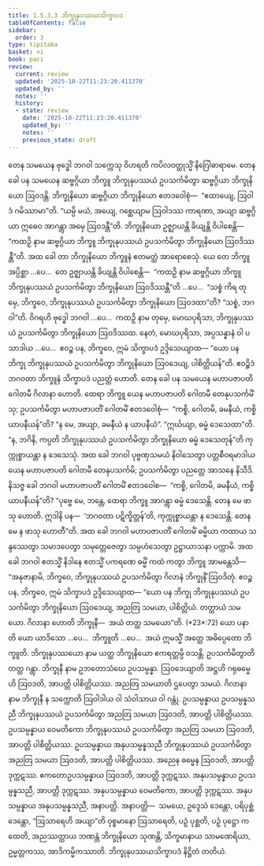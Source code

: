 ```yaml
---
title: 1.5.3.3 ဘိက္ခုနုပဿယသိက္ခာပဒ
tableOfContents: false
sidebar:
  order: 3
type: tipitaka
basket: vi
book: paci
review:
  current: review
  updated: '2025-10-22T11:23:20.411370'
  updated_by: ''
  notes: ''
  history:
  - state: review
    date: '2025-10-22T11:23:20.411370'
    updated_by: ''
    notes: ''
    previous_state: draft
---
```



<ReviewStatus review={frontmatter.review} showDetails={true} />

<HypothesisAnnotation frontmatter={frontmatter} />

<DynamicBreadcrumb />

<Division number="158" book="paci" e="ch" v="2" p="79">

<Paragraph number="531" book="paci">
တေန သမယေန ဗုဒ္ဓေါ ဘဂဝါ သက္ကေသု ဝိဟရတိ ကပိလဝတ္ထုသ္မိံ နိဂြေါဓာရာမေ. တေန ခေါ ပန သမယေန ဆဗ္ဗဂ္ဂိယာ ဘိက္ခူ ဘိက္ခုနုပဿယံ ဥပသင်္ကမိတွာ ဆဗ္ဗဂ္ဂိယာ ဘိက္ခုနိယော ဩဝဒန္တိ. ဘိက္ခုနိယော ဆဗ္ဗဂ္ဂိယာ ဘိက္ခုနိယော ဧတဒဝေါစုံ—  “ဧထာယျေ, ဩဝါဒံ ဂမိဿာမာ”တိ. “ယမ္ပိ မယံ, အယျေ, ဂစ္ဆေယျာမ ဩဝါဒဿ ကာရဏာ, အယျာ ဆဗ္ဗဂ္ဂိယာ ဣဓေဝ အာဂန္တွာ အမှေ ဩဝဒန္တီ”တိ. ဘိက္ခုနိယော ဥဇ္ဈာယန္တိ ခိယျန္တိ ဝိပါစေန္တိ—  “ကထဉှိ နာမ ဆဗ္ဗဂ္ဂိယာ ဘိက္ခူ ဘိက္ခုနုပဿယံ ဥပသင်္ကမိတွာ ဘိက္ခုနိယော ဩဝဒိဿန္တီ”တိ. အထ ခေါ တာ ဘိက္ခုနိယော ဘိက္ခူနံ ဧတမတ္ထံ အာရောစေသုံ.
</Paragraph>

<Paragraph number="532" book="paci">
ယေ တေ ဘိက္ခူ အပ္ပိစ္ဆာ …ပေ…  တေ ဥဇ္ဈာယန္တိ ခိယျန္တိ ဝိပါစေန္တိ—  “ကထဉှိ နာမ ဆဗ္ဗဂ္ဂိယာ ဘိက္ခူ ဘိက္ခုနုပဿယံ ဥပသင်္ကမိတွာ ဘိက္ခုနိယော ဩဝဒိဿန္တီ”တိ …ပေ…  “သစ္စံ ကိရ တုမှေ, ဘိက္ခဝေ, ဘိက္ခုနုပဿယံ ဥပသင်္ကမိတွာ ဘိက္ခုနိယော ဩဝဒထာ”တိ? “သစ္စံ, ဘဂဝါ”တိ. ဝိဂရဟိ ဗုဒ္ဓေါ ဘဂဝါ …ပေ…  ကထဉှိ နာမ တုမှေ, မောဃပုရိသာ, ဘိက္ခုနုပဿယံ ဥပသင်္ကမိတွာ ဘိက္ခုနိယော ဩဝဒိဿထ. နေတံ, မောဃပုရိသာ, အပ္ပသန္နာနံ ဝါ ပသာဒါယ …ပေ…  ဧဝဉ္စ ပန, ဘိက္ခဝေ, ဣမံ သိက္ခာပဒံ ဥဒ္ဒိသေယျာထ—
</Paragraph>

<Paragraph number="533" book="paci">
<Emphasis>“ယော ပန ဘိက္ခု ဘိက္ခုနုပဿယံ ဥပသင်္ကမိတွာ ဘိက္ခုနိယော ဩဝဒေယျ, ပါစိတ္တိယန်”</Emphasis>တိ.
</Paragraph>

<Paragraph number="534" book="paci">
ဧဝဉ္စိဒံ ဘဂဝတာ ဘိက္ခူနံ သိက္ခာပဒံ ပညတ္တံ ဟောတိ.
</Paragraph>

</Division>
<Division number="159" book="paci" e="ch" v="2" p="79">

<Paragraph number="535" book="paci">
တေန ခေါ ပန သမယေန မဟာပဇာပတိ ဂေါတမီ ဂိလာနာ ဟောတိ. ထေရာ ဘိက္ခူ ယေန မဟာပဇာပတိ ဂေါတမီ တေနုပသင်္ကမိံသု; ဥပသင်္ကမိတွာ မဟာပဇာပတိံ ဂေါတမိံ ဧတဒဝေါစုံ—  “ကစ္စိ, ဂေါတမိ, ခမနီယံ, ကစ္စိ ယာပနီယန်”တိ? “န မေ, အယျာ, ခမနီယံ န ယာပနီယံ”. “ဣင်္ဃယျာ, ဓမ္မံ ဒေသေထာ”တိ. “န, ဘဂိနိ, ကပ္ပတိ ဘိက္ခုနုပဿယံ ဥပသင်္ကမိတွာ ဘိက္ခုနိယော ဓမ္မံ ဒေသေတုန်”တိ ကုက္ကုစ္စာယန္တာ န ဒေသေသုံ. အထ ခေါ ဘဂဝါ ပုဗ္ဗဏှသမယံ နိဝါသေတွာ ပတ္တစီဝရမာဒါယ ယေန မဟာပဇာပတိ ဂေါတမီ တေနုပသင်္ကမိ; ဥပသင်္ကမိတွာ ပညတ္တေ အာသနေ နိသီဒိ. နိသဇ္ဇ ခေါ ဘဂဝါ မဟာပဇာပတိံ ဂေါတမိံ ဧတဒဝေါစ—  “ကစ္စိ, ဂေါတမိ, ခမနီယံ, ကစ္စိ ယာပနီယန်”တိ? “ပုဗ္ဗေ မေ, ဘန္တေ, ထေရာ ဘိက္ခူ အာဂန္တွာ ဓမ္မံ ဒေသေန္တိ. တေန မေ ဖာသု ဟောတိ. ဣဒါနိ ပန—  ‘ဘဂဝတာ ပဋိက္ခိတ္တန်’တိ, ကုက္ကုစ္စာယန္တာ န ဒေသေန္တိ. တေန မေ န ဖာသု ဟောတီ”တိ. အထ ခေါ ဘဂဝါ မဟာပဇာပတိံ ဂေါတမိံ ဓမ္မိယာ ကထာယ သန္ဒဿေတွာ သမာဒပေတွာ သမုတ္တေဇေတွာ သမ္ပဟံသေတွာ ဥဋ္ဌာယာသနာ ပက္ကာမိ. အထ ခေါ ဘဂဝါ ဧတသ္မိံ နိဒါနေ ဧတသ္မိံ ပကရဏေ ဓမ္မိံ ကထံ ကတွာ ဘိက္ခူ အာမန္တေသိ—  “အနုဇာနာမိ, ဘိက္ခဝေ, ဘိက္ခုနုပဿယံ ဥပသင်္ကမိတွာ ဂိလာနံ ဘိက္ခုနိံ ဩဝဒိတုံ. ဧဝဉ္စ ပန, ဘိက္ခဝေ, ဣမံ သိက္ခာပဒံ ဥဒ္ဒိသေယျာထ—
</Paragraph>

</Division>
<Division number="160" book="paci" e="ch" v="2" p="80">

<Paragraph number="536" book="paci">
<Emphasis>“ယော ပန ဘိက္ခု ဘိက္ခုနုပဿယံ ဥပသင်္ကမိတွာ ဘိက္ခုနိယော ဩဝဒေယျ, အညတြ သမယာ, ပါစိတ္တိယံ. တတ္ထာယံ သမယော. ဂိလာနာ ဟောတိ ဘိက္ခုနီ—  အယံ တတ္ထ သမယော”</Emphasis>တိ. (*23*:<Emphasis>72</Emphasis>)
</Paragraph>

</Division>
<Division number="161" book="paci" e="ch" v="2" p="80">

<Paragraph number="537" book="paci">
<Emphasis>ယော ပနာ</Emphasis>တိ ယော ယာဒိသော …ပေ…  <Emphasis>ဘိက္ခူ</Emphasis>တိ …ပေ…  အယံ ဣမသ္မိံ အတ္ထေ အဓိပ္ပေတော ဘိက္ခူတိ.
</Paragraph>

<Paragraph number="538" book="paci">
<Emphasis>ဘိက္ခုနုပဿယော</Emphasis> နာမ ယတ္ထ ဘိက္ခုနိယော ဧကရတ္တမ္ပိ ဝသန္တိ.
</Paragraph>

<Paragraph number="539" book="paci">
<Emphasis>ဥပသင်္ကမိတွာ</Emphasis>တိ တတ္ထ ဂန္တွာ.
</Paragraph>

<Paragraph number="540" book="paci">
<Emphasis>ဘိက္ခုနီ</Emphasis> နာမ ဥဘတောသံဃေ ဥပသမ္ပန္နာ.
</Paragraph>

<Paragraph number="541" book="paci">
<Emphasis>ဩဝဒေယျာ</Emphasis>တိ အဋ္ဌဟိ ဂရုဓမ္မေဟိ ဩဝဒတိ, အာပတ္တိ ပါစိတ္တိယဿ.
</Paragraph>

<Paragraph number="542" book="paci">
<Emphasis>အညတြ သမယာ</Emphasis>တိ ဌပေတွာ သမယံ.
</Paragraph>

<Paragraph number="543" book="paci">
<Emphasis>ဂိလာနာ</Emphasis> နာမ ဘိက္ခုနီ န သက္ကောတိ ဩဝါဒါယ ဝါ သံဝါသာယ ဝါ ဂန္တုံ.
</Paragraph>

</Division>
<Division number="162" book="paci" e="ch" v="2" p="80">

<Paragraph number="544" book="paci">
ဥပသမ္ပန္နာယ ဥပသမ္ပန္နသညီ ဘိက္ခုနုပဿယံ ဥပသင်္ကမိတွာ အညတြ သမယာ ဩဝဒတိ, အာပတ္တိ ပါစိတ္တိယဿ. ဥပသမ္ပန္နာယ ဝေမတိကော ဘိက္ခုနုပဿယံ ဥပသင်္ကမိတွာ အညတြ သမယာ ဩဝဒတိ, အာပတ္တိ ပါစိတ္တိယဿ. ဥပသမ္ပန္နာယ အနုပသမ္ပန္နသညီ ဘိက္ခုနုပဿယံ ဥပသင်္ကမိတွာ အညတြ သမယာ ဩဝဒတိ, အာပတ္တိ ပါစိတ္တိယဿ.
</Paragraph>

<Paragraph number="545" book="paci">
အညေန ဓမ္မေန ဩဝဒတိ, အာပတ္တိ ဒုက္ကဋဿ. ဧကတောဥပသမ္ပန္နာယ ဩဝဒတိ, အာပတ္တိ ဒုက္ကဋဿ. အနုပသမ္ပန္နာယ ဥပသမ္ပန္နသညီ, အာပတ္တိ ဒုက္ကဋဿ. အနုပသမ္ပန္နာယ ဝေမတိကော, အာပတ္တိ ဒုက္ကဋဿ. အနုပသမ္ပန္နာယ အနုပသမ္ပန္နသညီ, အနာပတ္တိ.
</Paragraph>

</Division>
<Division number="163" book="paci" e="ch" v="2" p="81">

<Paragraph number="546" book="paci">
အနာပတ္တိ—  သမယေ, ဥဒ္ဒေသံ ဒေန္တော, ပရိပုစ္ဆံ ဒေန္တော, “ဩသာရေဟိ အယျာ”တိ ဝုစ္စမာနော ဩသာရေတိ, ပဉှံ ပုစ္ဆတိ, ပဉှံ ပုဋ္ဌော ကထေတိ, အညဿတ္ထာယ ဘဏန္တံ ဘိက္ခုနိယော သုဏန္တိ, သိက္ခမာနာယ သာမဏေရိယာ, ဥမ္မတ္တကဿ, အာဒိကမ္မိကဿာတိ.

</Paragraph>
</Division>

<Paragraph number="547" type="center" book="paci">
ဘိက္ခုနုပဿယသိက္ခာပဒံ နိဋ္ဌိတံ တတိယံ.
</Paragraph>